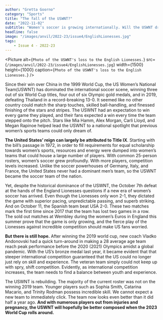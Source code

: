 ```yaml
---
author: "Gretta Goorno"
category: "Sports"
title: "The fall of the USWNT?"
date: "2022-11-02"
subtitle: "Women’s soccer is growing internationally. Will the USWNT drop the ball?"
headline: false
image: "/images/anvil/2022-23/issue4/EnglishLionesses.jpg"
tags:
    - Issue 4 - 2022-23
---
```


<Picture
alt={`Photo of the USWNT's loss to the English Lionesses.`}
src={`/images/anvil/2022-23/issue4/EnglishLionesses.jpg`}
width={1500}
height={1000}
caption={`Photo of the USWNT's loss to the English Lionesses.`}
/>


Since their win over China in the 1999 World Cup, the US Women’s National Team(USWNT) has dominated the international soccer scene, winning three out of six World Cup titles, four out of six Olympic gold medals, and in 2019, defeating Thailand in a record-breaking 13-0. It seemed like no other country could match the sharp touches, skilled ball-handling, and finessed finishing of the stars and stripes. The USWNT had an expectation to win every game they played, and their fans expected a win every time the team stepped onto the pitch. Stars like Mia Hamm, Alex Morgan, Carli Lloyd, and Megan Rapinoe helped lead the USWNT to a national spotlight that previous women’s sports teams could only dream of.

**The United States’ reign can largely be attributed to Title IX**. Starting with the bill’s passage in 1972, in order to fill requirements for equal scholarship towards women’s sports, resources and energy were dumped into women’s teams that could house a large number of players. With common 25-person rosters, women’s soccer grew profoundly. With more players, competition levels increased. Unlike the soccer powerhouses of Germany, Italy, and France, the United States never had a dominant men’s team, so the USWNT became the soccer team of the nation.

Yet, despite the historical dominance of the USWNT, the October 7th defeat at the hands of the England Lionesses questions if a new era of women’s soccer has arrived. Even though the Lionesses only won 2-1, they dictated the game with superior pacing, unpredictable passing, and superb striking. And on October 11, the Spanish team beat USA 2-0. These two matches mark the first time since 2017 that the team has lost two games in a row. The sold out matches at Wembley during the women’s Euros in England this summer prove that the game is only growing, and the fierce play of the Lionesses against incredible competition should make US fans worried. 

**But there is still hope.** After winning the 2019 world cup, new coach Vladko Andonovski had a quick turn-around in making a 28 average age team reach peak performance before the 2020 (2021) Olympics amidst a global pandemic. With the US’s bronze medal last year, it became evident that that steeper international competition guaranteed that the US could no longer just rely on skill and experience. The veteran team simply could not keep up with spry, shift competition. Evidently, as international competition increases, the team needs to find a balance between youth and experience. 

The USWNT is rebuilding. The majority of the current roster was not on the winning 2019 team. Younger players such as Sophia Smith, Catarina Macario, and Trinity Rodman possess incredible skill. We cannot expect a new team to immediately click. The team now looks even better than it did half a year ago. **And with numerous players out from injuries and pregnancy, the USWNT will hopefully be better composed when the 2023 World Cup rolls around.**
